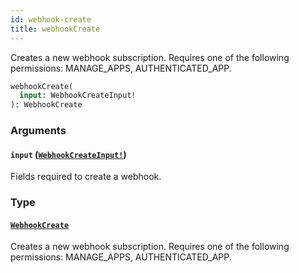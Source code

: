 ```yaml
---
id: webhook-create
title: webhookCreate
---
```


Creates a new webhook subscription. Requires one of the following permissions: MANAGE_APPS, AUTHENTICATED_APP.

```graphql
webhookCreate(
  input: WebhookCreateInput!
): WebhookCreate

```

### Arguments

#### `input` ([`WebhookCreateInput!`](../../../developer/api-reference/inputs/webhook-create-input))

Fields required to create a webhook.

### Type

#### [`WebhookCreate`](../../../developer/api-reference/objects/webhook-create)

Creates a new webhook subscription. Requires one of the following permissions: MANAGE_APPS, AUTHENTICATED_APP.
